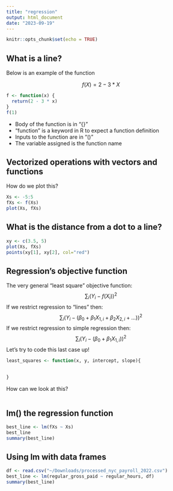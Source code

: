 ```yaml
---
title: "regression"
output: html_document
date: "2023-09-19"
---
```


```r
knitr::opts_chunk$set(echo = TRUE)
```

## What is a line?

Below is an example of the function

$$f(X) = 2 - 3 * X$$

```r
f <- function(x) {
  return(2 - 3 * x)
}
f(1)
```

- Body of the function is in "{}"
- "function" is a keyword in R to expect a function definition
- Inputs to the function are in "()"
- The variable assigned is the function name

## Vectorized operations with vectors and functions

How do we plot this?

```r
Xs <- -5:5
fXs <- f(Xs)
plot(Xs, fXs)
```

## What is the distance from a dot to a line?

```r
xy <- c(3.5, 5)
plot(Xs, fXs)
points(xy[1], xy[2], col="red")

```

## Regression's objective function

The very general "least square" objective function:
$$\sum_i (Y_i - f(X_i))^2$$
If we restrict regression to "lines" then:
$$\sum_i (Y_i - (\beta_0 + \beta_1 X_{1,i} + \beta_2 X_{2,i} + \dots))^2$$
If we restrict regression to simple regression then:
$$\sum_i (Y_i - (\beta_0 + \beta_1 X_{1,i}))^2$$
Let's try to code this last case up!
```r

least_squares <- function(x, y, intercept, slope){
  
  
}
```

How can we look at this?
```r

```

## lm() the regression function
```r
best_line <- lm(fXs ~ Xs)
best_line
summary(best_line)
```


## Using lm with data frames

```r
df <- read.csv("~/Downloads/processed_nyc_payroll_2022.csv")
best_line <- lm(regular_gross_paid ~ regular_hours, df)
summary(best_line)
```

